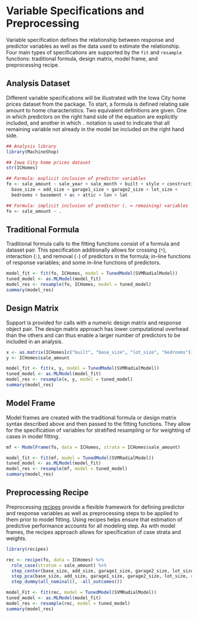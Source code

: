# Variable Specifications and Preprocessing

Variable specification defines the relationship between response and predictor variables as well as the data used to estimate the relationship.  Four main types of specifications are supported by the `fit` and `resample` functions: traditional formula, design matrix, model frame, and preprocessing recipe.


## Analysis Dataset

Different variable specifications will be illustrated with the Iowa City home prices dataset from the package.  To start, a formula is defined relating sale amount to home characteristics.  Two equivalent definitions are given.  One in which predictors on the right hand side of the equation are explicitly included, and another in which `.` notation is used to indicate that all remaining variable not already in the model be included on the right hand side.

```r
## Analysis library
library(MachineShop)

## Iowa City home prices dataset
str(ICHomes)

## Formula: explicit inclusion of predictor variables
fo <- sale_amount ~ sale_year + sale_month + built + style + construction +
  base_size + add_size + garage1_size + garage2_size + lot_size +
  bedrooms + basement + ac + attic + lon + lat

## Formula: implicit inclusion of predictor (. = remaining) variables
fo <- sale_amount ~ .
```


## Traditional Formula

Traditional formula calls to the fitting functions consist of a formula and dataset pair.  This specification additionally allows for crossing (`*`), interaction (`:`), and removal (`-`) of predictors in the formula; in-line functions of response variables; and some in-line functions of predictors.

```r
model_fit <- fit(fo, ICHomes, model = TunedModel(SVMRadialModel))
tuned_model <- as.MLModel(model_fit)
model_res <- resample(fo, ICHomes, model = tuned_model)
summary(model_res)
```


## Design Matrix

Support is provided for calls with a numeric design matrix and response object pair.  The design matrix approach has lower computational overhead than the others and can thus enable a larger number of predictors to be included in an analysis.

```r
x <- as.matrix(ICHomes[c("built", "base_size", "lot_size", "bedrooms")])
y <- ICHomes$sale_amount

model_fit <- fit(x, y, model = TunedModel(SVMRadialModel))
tuned_model <- as.MLModel(model_fit)
model_res <- resample(x, y, model = tuned_model)
summary(model_res)
```


## Model Frame

Model frames are created with the traditional formula or design matrix syntax described above and then passed to the fitting functions.  They allow for the specification of variables for stratified resampling or for weighting of cases in model fitting.

```r
mf <- ModelFrame(fo, data = ICHomes, strata = ICHomes$sale_amount)

model_fit <- fit(mf, model = TunedModel(SVMRadialModel))
tuned_model <- as.MLModel(model_fit)
model_res <- resample(mf, model = tuned_model)
summary(model_res)
```


## Preprocessing Recipe

Preprocessing [recipes](https://cran.r-project.org/package=recipes) provide a flexible framework for defining predictor and response variables as well as preprocessing steps to be applied to them prior to model fitting.  Using recipes helps ensure that estimation of predictive performance accounts for all modeling step.  As with model frames, the recipes approach allows for specification of case strata and weights.

```r
library(recipes)

rec <- recipe(fo, data = ICHomes) %>%
  role_case(stratum = sale_amount) %>%
  step_center(base_size, add_size, garage1_size, garage2_size, lot_size) %>%
  step_pca(base_size, add_size, garage1_size, garage2_size, lot_size, num_comp = 2) %>%
  step_dummy(all_nominal(), -all_outcomes())

model_Fit <- fit(rec, model = TunedModel(SVMRadialModel))
tuned_model <- as.MLModel(model_fit)
model_res <- resample(rec, model = tuned_model)
summary(model_res)
```
